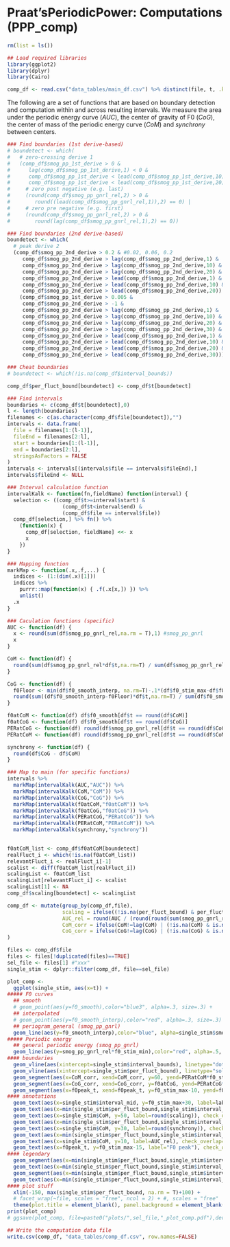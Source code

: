 # Praat'sPeriodicPower: Computations (PPP_comp)

```r
rm(list = ls())

## Load required libraries 
library(ggplot2)
library(dplyr)
library(Cairo)
```

```r
comp_df <- read.csv("data_tables/main_df.csv") %>% distinct(file, t, .keep_all = TRUE)
```

The following are a set of functions that are based on boundary detection and computation within and across resulting intervals. We measure the area under the periodic energy curve (*AUC*), the center of gravity of F0 (*CoG*), the center of mass of the periodic energy curve (*CoM*) and *synchrony* between centers.

```r

### Find boundaries (1st derive-based)
# boundetect <- which(
#   # zero-crossing derive 1
#   (comp_df$smog_pp_1st_derive > 0 &
#      lag(comp_df$smog_pp_1st_derive,1) < 0 &
#      comp_df$smog_pp_1st_derive < lead(comp_df$smog_pp_1st_derive,10) &
#      comp_df$smog_pp_1st_derive < lead(comp_df$smog_pp_1st_derive,20)) |
#     # zero post negative (e.g. last)
#     (round(comp_df$smog_pp_gnrl_rel,2) > 0 &
#        round((lead(comp_df$smog_pp_gnrl_rel,1)),2) == 0) |
#     # zero pre negative (e.g. first)
#     (round(comp_df$smog_pp_gnrl_rel,2) > 0 &
#        round(lag(comp_df$smog_pp_gnrl_rel,1),2) == 0))

### Find boundaries (2nd derive-based)
boundetect <- which(
  # peak derive 2
  (comp_df$smog_pp_2nd_derive > 0.2 & #0.02, 0.06, 0.2
     comp_df$smog_pp_2nd_derive > lag(comp_df$smog_pp_2nd_derive,1) &
     comp_df$smog_pp_2nd_derive > lag(comp_df$smog_pp_2nd_derive,10) &
     comp_df$smog_pp_2nd_derive > lag(comp_df$smog_pp_2nd_derive,20) &
     comp_df$smog_pp_2nd_derive > lead(comp_df$smog_pp_2nd_derive,1) &
     comp_df$smog_pp_2nd_derive > lead(comp_df$smog_pp_2nd_derive,10) &
     comp_df$smog_pp_2nd_derive > lead(comp_df$smog_pp_2nd_derive,20)) |
    (comp_df$smog_pp_1st_derive > 0.005 &
     comp_df$smog_pp_2nd_derive > -1 &
     comp_df$smog_pp_2nd_derive > lag(comp_df$smog_pp_2nd_derive,1) &
     comp_df$smog_pp_2nd_derive > lag(comp_df$smog_pp_2nd_derive,10) &
     comp_df$smog_pp_2nd_derive > lag(comp_df$smog_pp_2nd_derive,20) &
     comp_df$smog_pp_2nd_derive > lag(comp_df$smog_pp_2nd_derive,30) &
     comp_df$smog_pp_2nd_derive > lead(comp_df$smog_pp_2nd_derive,1) &
     comp_df$smog_pp_2nd_derive > lead(comp_df$smog_pp_2nd_derive,10) &
     comp_df$smog_pp_2nd_derive > lead(comp_df$smog_pp_2nd_derive,20) &
     comp_df$smog_pp_2nd_derive > lead(comp_df$smog_pp_2nd_derive,30)))

### Cheat boundaries
# boundetect <- which(!is.na(comp_df$interval_bounds))

comp_df$per_fluct_bound[boundetect] <- comp_df$t[boundetect]

### Find intervals
boundaries <- c(comp_df$t[boundetect],0)
l <- length(boundaries)
filenames <- c(as.character(comp_df$file[boundetect]),"")
intervals <- data.frame(
  file = filenames[1:(l-1)],
  fileEnd = filenames[2:l],
  start = boundaries[1:(l-1)],
  end = boundaries[2:l],
  stringsAsFactors = FALSE
)
intervals <- intervals[(intervals$file == intervals$fileEnd),]
intervals$fileEnd <- NULL

### Interval calculation function
intervalKalk <- function(fn,fieldName) function(interval) {
  selection <- ((comp_df$t>=interval$start) &
                  (comp_df$t<interval$end) &
                  (comp_df$file == interval$file))
  comp_df[selection,] %>% fn() %>% 
    (function(x) {
      comp_df[selection, fieldName] <<- x
      x
    })
}

### Mapping function
markMap <- function(.x,.f,...) {
  indices <- (1:(dim(.x)[1]))
  indices %>%
    purrr::map(function(x) { .f(.x[x,]) }) %>%
    unlist()
  .x
}

### Caculation functions (specific)
AUC <- function(df) {
  x <- round(sum(df$smog_pp_gnrl_rel,na.rm = T),1) #smog_pp_gnrl
  x
}

CoM <- function(df) {
  round(sum(df$smog_pp_gnrl_rel*df$t,na.rm=T) / sum(df$smog_pp_gnrl_rel,na.rm=T))
}

CoG <- function(df) {
  f0Floor <- min(df$f0_smooth_interp, na.rm=T)-.1*(df$f0_stim_max-df$f0_stim_min) 
  round(sum((df$f0_smooth_interp-f0Floor)*df$t,na.rm=T) / sum(df$f0_smooth_interp-f0Floor,na.rm=T))
}

f0atCoM <- function(df) df$f0_smooth[df$t == round(df$CoM)] 
f0atCoG <- function(df) df$f0_smooth[df$t == round(df$CoG)]
PERatCoG <- function(df) round(df$smog_pp_gnrl_rel[df$t == round(df$CoG)],4)
PERatCoM <- function(df) round(df$smog_pp_gnrl_rel[df$t == round(df$CoM)],4)

synchrony <- function(df) {
  round(df$CoG - df$CoM)
}

### Map to main (for specific functions)
intervals %>%
  markMap(intervalKalk(AUC,"AUC")) %>%
  markMap(intervalKalk(CoM,"CoM")) %>%
  markMap(intervalKalk(CoG,"CoG")) %>%
  markMap(intervalKalk(f0atCoM,"f0atCoM")) %>%
  markMap(intervalKalk(f0atCoG,"f0atCoG")) %>%
  markMap(intervalKalk(PERatCoG,"PERatCoG")) %>%
  markMap(intervalKalk(PERatCoM,"PERatCoM")) %>%
  markMap(intervalKalk(synchrony,"synchrony"))
  

f0atCoM_list <- comp_df$f0atCoM[boundetect]
realFluct_i <- which(!is.na(f0atCoM_list))
relevantFluct_i <- realFluct_i[-1]
scalist <- diff(f0atCoM_list[realFluct_i])
scalingList <- f0atCoM_list
scalingList[relevantFluct_i] <- scalist
scalingList[1] <- NA  
comp_df$scaling[boundetect] <- scalingList

comp_df <- mutate(group_by(comp_df,file),
                  scaling = ifelse((!is.na(per_fluct_bound) & per_fluct_bound>min(per_fluct_bound, na.rm = T) & !is.na(f0atCoM)), scaling, NA),
                  AUC_rel = round(AUC / (round(round(sum(smog_pp_gnrl_rel,na.rm = T),1) / length(levels(as.factor(CoM))),1)), 2),
                  CoM_corr = ifelse(CoM!=lag(CoM) | (!is.na(CoM) & is.na(lag(CoM))),CoM,NA),
                  CoG_corr = ifelse(CoG!=lag(CoG) | (!is.na(CoG) & is.na(lag(CoG))),CoG,NA)
)

```

```r

files <- comp_df$file
files <- files[!duplicated(files)==TRUE]
sel_file <- files[1] #"xxx" 
single_stim <- dplyr::filter(comp_df, file==sel_file)

plot_comp <-
  ggplot(single_stim, aes(x=t)) +
##### F0 curves
  ## smooth
  # geom_point(aes(y=f0_smooth),color="blue3", alpha=.3, size=.3) +
  ## interpolated
  # geom_point(aes(y=f0_smooth_interp),color="red", alpha=.3, size=.3) +
  ## periogram_general (smog_pp_gnrl)
  geom_line(aes(y=f0_smooth_interp),color="blue", alpha=single_stim$smog_pp_gnrl_rel, size=single_stim$smog_pp_gnrl_rel*3.5) +
##### Periodic energy
  ## general periodic energy (smog_pp_gnrl)
  geom_line(aes(y=smog_pp_gnrl_rel*f0_stim_min),color="red", alpha=.5, size=.5) +
#### boundaries
  geom_vline(aes(xintercept=single_stim$interval_bounds), linetype="dotted", color="black", size=.5, alpha=.5) +
  geom_vline(aes(xintercept=single_stim$per_fluct_bound), linetype="solid", color="red", size=.5, alpha=.3) + 
  geom_segment(aes(x=CoM_corr, xend=CoM_corr, y=60, yend=PERatCoM*f0_stim_min), position = "dodge", color="red", size=.3, alpha=.8, linetype = "longdash", lineend = "round") + 
  geom_segment(aes(x=CoG_corr, xend=CoG_corr, y=f0atCoG, yend=PERatCoG*f0_stim_min), position = "dodge", color="blue", size=.3, alpha=.8, linetype = "dotdash", lineend = "round") +
  geom_segment(aes(x=f0peak_t, xend=f0peak_t, y=f0_stim_max-10, yend=f0_stim_max+10), position = "dodge", color="#E066FF", size=1, alpha=.8, linetype = "solid", lineend = "round") +
#### annotations
  geom_text(aes(x=single_stim$interval_mid, y=f0_stim_max+30, label=label, check_overlap=T), color="black", size=7, family= "Times") +
  geom_text(aes(x=min(single_stim$per_fluct_bound,single_stim$interval_bounds,na.rm = T)-5, y=50, label="Scaling (difference in Hz):"), check_overlap=T, color="black", size=4.2, family= "Helvetica", hjust="right") + 
  geom_text(aes(x=single_stim$CoM, y=50, label=round(scaling)), check_overlap=T, color="black", size=4.2, family= "Helvetica") + 
  geom_text(aes(x=min(single_stim$per_fluct_bound,single_stim$interval_bounds,na.rm = T)-5, y=30, label="Synchrony (distance in ms):"), check_overlap=T, color="black", size=4.2, family= "Helvetica", hjust="right") + 
  geom_text(aes(x=single_stim$CoM, y=30, label=round(synchrony)), check_overlap=T, color="black", size=4.2, family= "Helvetica") +
  geom_text(aes(x=min(single_stim$per_fluct_bound,single_stim$interval_bounds,na.rm = T)-5, y=10, label="Mass (relative AUC):"), check_overlap=T, color="black", size=4.2, family= "Helvetica", hjust="right") + 
  geom_text(aes(x=single_stim$CoM, y=10, label=AUC_rel), check_overlap=T, color="black", size=4.2, family= "Helvetica") +
  geom_text(aes(x=f0peak_t, y=f0_stim_max-15, label="F0 peak"), check_overlap=T, color="#E066FF", size=3, family= "Helvetica") +
#### legendary
  geom_segment(aes(x=min(single_stim$per_fluct_bound,single_stim$interval_bounds,na.rm = T)-10, xend=min(single_stim$per_fluct_bound,single_stim$interval_bounds,na.rm = T)-10, y=65, yend=85), color="red", size=.3, alpha=.8, linetype = "dashed", lineend = "round", position = "dodge") +
  geom_text(aes(x=min(single_stim$per_fluct_bound,single_stim$interval_bounds,na.rm = T)-20, y=75), label="CoM", color="red", alpha=1, size=4.2, family = "Helvetica", check_overlap=T, na.rm = T, hjust="right") +
  geom_segment(aes(x=min(single_stim$per_fluct_bound,single_stim$interval_bounds,na.rm = T)-10, xend=min(single_stim$per_fluct_bound,single_stim$interval_bounds,na.rm = T)-10, y=90, yend=110), color="blue", size=.3, alpha=.8, linetype = "dotdash", lineend = "round", position = "dodge") +
  geom_text(aes(x=min(single_stim$per_fluct_bound,single_stim$interval_bounds,na.rm = T)-20, y=100), label="CoG", color="blue", alpha=1, size=4.2, family = "Helvetica", check_overlap=T, na.rm = T, hjust="right") +
#### plot stuff
  xlim(-150, max(single_stim$per_fluct_bound, na.rm = T)+100) +
  # facet_wrap(~file, scales = "free", ncol = 2) + #, scales = "free"
  theme(plot.title = element_blank(), panel.background = element_blank(), plot.background = element_rect(fill = "white"), panel.grid = element_blank(), axis.title = element_blank(), axis.text.x = element_text(size = 8), axis.text.y = element_text(size = 8), axis.ticks = element_blank(), strip.text = element_text(size = 8)) 
print(plot_comp)
# ggsave(plot_comp, file=paste0("plots/",sel_file,"_plot_comp.pdf"),device=cairo_pdf)

```

```r
## Write the computation data file
write.csv(comp_df, "data_tables/comp_df.csv", row.names=FALSE)
```